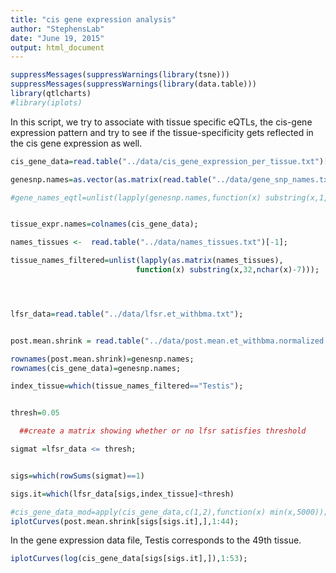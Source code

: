 ```yaml
---
title: "cis gene expression analysis"
author: "StephensLab"
date: "June 19, 2015"
output: html_document
---
```


```r
suppressMessages(suppressWarnings(library(tsne)))
suppressMessages(suppressWarnings(library(data.table)))
library(qtlcharts)
#library(iplots)

```



In this script, we try to associate with tissue specific eQTLs, the cis-gene expression pattern and try to see if the tissue-specificity gets reflected in the cis gene expression as well.

```r

cis_gene_data=read.table("../data/cis_gene_expression_per_tissue.txt")[,-1];

genesnp.names=as.vector(as.matrix(read.table("../data/gene_snp_names.txt")));

#gene_names_eqtl=unlist(lapply(genesnp.names,function(x) substring(x,1,15)));


tissue_expr.names=colnames(cis_gene_data);

names_tissues <-  read.table("../data/names_tissues.txt")[-1];

tissue_names_filtered=unlist(lapply(as.matrix(names_tissues),
                            function(x) substring(x,32,nchar(x)-7)));




lfsr_data=read.table("../data/lfsr.et_withbma.txt");


post.mean.shrink = read.table("../data/post.mean.et_withbma.normalized.txt");

rownames(post.mean.shrink)=genesnp.names;
rownames(cis_gene_data)=genesnp.names;

```


```r
index_tissue=which(tissue_names_filtered=="Testis");


thresh=0.05

  ##create a matrix showing whether or no lfsr satisfies threshold

sigmat =lfsr_data <= thresh;


sigs=which(rowSums(sigmat)==1)

sigs.it=which(lfsr_data[sigs,index_tissue]<thresh)

#cis_gene_data_mod=apply(cis_gene_data,c(1,2),function(x) min(x,5000));
iplotCurves(post.mean.shrink[sigs[sigs.it],],1:44);

```


In the gene expression data file, Testis corresponds to the 49th tissue.

```r
iplotCurves(log(cis_gene_data[sigs[sigs.it],]),1:53);

```


